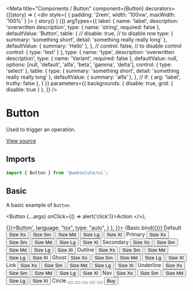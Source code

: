 
<Meta
  title="Components / Button"
  component={Button}
  decorators={[(story) => (
    <div style={ { padding: '2rem', width: '100vw', maxWidth: '100%' } }>
      { story() }
    </div>
  )]}
  argTypes={{
    label: {
      name: 'label',
      description: 'overwritten description',
      type: { name: 'string', required: false },
      defaultValue: 'Button',
      table: {
        // disable: true, // to disable row
        type: {
          summary: 'something short',
          detail: 'something really really long'
        },
        defaultValue: { summary: 'Hello' },
      },
      // control: false, // to disable control
      control: {
        type: 'text'
      }
    },
    type: {
      name: 'type',
      description: 'overwritten description',
      type: { name: 'Variant', required: false },
      defaultValue: null,
      options: [null, 'default', 'alfa', 'beta', 'gamma', 'delta'],
      control: { type: 'select' },
      table: {
        type: {
          summary: 'something short',
          detail: 'something really really long'
        },
        defaultValue: { summary: 'alfa' },
      },
      // if: { arg: 'label', truthy: false },
    }
  }}
  parameters={{
    backgrounds: { disable: true, grid: { disable: true } },
  }}
/>

# Button

Used to trigger an operation.

[View source](https://github.com/actarian/design-system/tree/main/src/ui/components/button)

## Imports

```js
import { Button } from '@websolute/ui';
```

## Basic

A basic example of `Button`.

  <Button {...args} onClick={() => alert('click')}>Action</Button>
</>);

<Canvas>
  <Story name="basic" parameters={{
    docs: {
      source: {
        code: '<Button onClick={() => {}}>Button</Button>',
        language: "tsx",
        type: "auto",
      }
    },
  }}>
    {Basic.bind({})}
  </Story>
</Canvas>

<Canvas>
  <Story name="default">
    <Label>Default</Label>
    <Flex.Col flexDirectionSm="row" alignItems="center" gap="0.5rem" padding="1rem 0">
      <Button variant="default" size="xs" as="button">Size Xs</Button>
      <Button variant="default" size="sm" as="button">Size Sm</Button>
      <Button variant="default" size="md" as="button">Size Md</Button>
      <Button variant="default" size="lg" as="button">Size Lg</Button>
      <Button variant="default" size="xl" as="button">Size Xl</Button>
    </Flex.Col>
  </Story>
  <Story name="primary">
    <Label>Primary</Label>
    <Flex.Col flexDirectionSm="row" alignItems="center" gap="0.5rem" padding="1rem 0">
      <Button variant="primary" size="xs" as="button">Size Xs</Button>
      <Button variant="primary" size="sm" as="button">Size Sm</Button>
      <Button variant="primary" size="md" as="button">Size Md</Button>
      <Button variant="primary" size="lg" as="button">Size Lg</Button>
      <Button variant="primary" size="xl" as="button">Size Xl</Button>
    </Flex.Col>
  </Story>
  <Story name="secondary">
    <Label>Secondary</Label>
    <Flex.Col flexDirectionSm="row" alignItems="center" gap="0.5rem" padding="1rem 0">
      <Button variant="secondary" size="xs" as="button">Size Xs</Button>
      <Button variant="secondary" size="sm" as="button">Size Sm</Button>
      <Button variant="secondary" size="md" as="button">Size Md</Button>
      <Button variant="secondary" size="lg" as="button">Size Lg</Button>
      <Button variant="secondary" size="xl" as="button">Size Xl</Button>
    </Flex.Col>
  </Story>
  <Story name="outline">
    <Label>Outline</Label>
    <Flex.Col flexDirectionSm="row" alignItems="center" gap="0.5rem" padding="1rem 0">
      <Button variant="outline" size="xs" as="button">Size Xs</Button>
      <Button variant="outline" size="sm" as="button">Size Sm</Button>
      <Button variant="outline" size="md" as="button">Size Md</Button>
      <Button variant="outline" size="lg" as="button">Size Lg</Button>
      <Button variant="outline" size="xl" as="button">Size Xl</Button>
    </Flex.Col>
  </Story>
  <Story name="ghost">
    <Label>Ghost</Label>
    <Flex.Col flexDirectionSm="row" alignItems="center" gap="0.5rem" padding="1rem 0">
      <Button variant="ghost" size="xs" as="button">Size Xs</Button>
      <Button variant="ghost" size="sm" as="button">Size Sm</Button>
      <Button variant="ghost" size="md" as="button">Size Md</Button>
      <Button variant="ghost" size="lg" as="button">Size Lg</Button>
      <Button variant="ghost" size="xl" as="button">Size Xl</Button>
    </Flex.Col>
  </Story>
  <Story name="link">
    <Label>Link</Label>
    <Flex.Col flexDirectionSm="row" alignItems="center" gap="0.5rem" padding="1rem 0">
      <Button variant="link" size="xs" as="button">Size Xs</Button>
      <Button variant="link" size="sm" as="button">Size Sm</Button>
      <Button variant="link" size="md" as="button">Size Md</Button>
      <Button variant="link" size="lg" as="button">Size Lg</Button>
      <Button variant="link" size="xl" as="button">Size Xl</Button>
    </Flex.Col>
  </Story>
  <Story name="underline">
    <Label>Underline</Label>
    <Flex.Col flexDirectionSm="row" alignItems="center" gap="0.5rem" padding="1rem 0">
      <Button variant="underline" size="xs" as="button">Size Xs</Button>
      <Button variant="underline" size="sm" as="button">Size Sm</Button>
      <Button variant="underline" size="md" as="button">Size Md</Button>
      <Button variant="underline" size="lg" as="button">Size Lg</Button>
      <Button variant="underline" size="xl" as="button">Size Xl</Button>
    </Flex.Col>
  </Story>
  <Story name="nav">
    <Label>Nav</Label>
    <Flex.Col flexDirectionSm="row" alignItems="center" gap="0.5rem" padding="1rem 0">
      <Button variant="nav" size="xs" as="button">Size Xs</Button>
      <Button variant="nav" size="sm" as="button">Size Sm</Button>
      <Button variant="nav" size="md" as="button">Size Md</Button>
      <Button variant="nav" size="lg" as="button">Size Lg</Button>
      <Button variant="nav" size="xl" as="button">Size Xl</Button>
    </Flex.Col>
  </Story>
  <Story name="circle">
    <Label>Circle</Label>
    <Flex.Col flexDirectionSm="row" alignItems="center" gap="0.5rem" padding="1rem 0">
      <Button variant="circle" size="xs" as="button"><ArrowRight /></Button>
      <Button variant="circle" size="sm" as="button"><ArrowRight /></Button>
      <Button variant="circle" size="md" as="button"><ArrowRight /></Button>
      <Button variant="circle" size="lg" as="button"><ArrowRight /></Button>
      <Button variant="circle" size="xl" as="button"><ArrowRight /></Button>
    </Flex.Col>
  </Story>
</Canvas>

<Canvas>
  <Story name="with icon">
    <Button variant="primary"><span>Buy</span> <ShoppingCart /></Button>
  </Story>
</Canvas>
